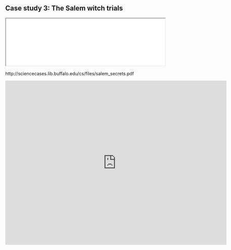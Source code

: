 ## Case study 3: The Salem witch trials {#case-3}


:::{.case  data-latex=""}
<iframe src="./pdf/3-salems_secrets.pdf" width="100%"></iframe>
:::

http://sciencecases.lib.buffalo.edu/cs/files/salem_secrets.pdf


:::{.case  data-latex=""}
<iframe src="https://docs.google.com/forms/d/e/1FAIpQLSd18EhZCCd0yE8mIX_F19ZotdcTrTEQFs3B4Ew_ehchVt_Few/viewform?embedded=true" width="700" height="520" frameborder="0" marginheight="0" marginwidth="0">Loading…</iframe>
:::